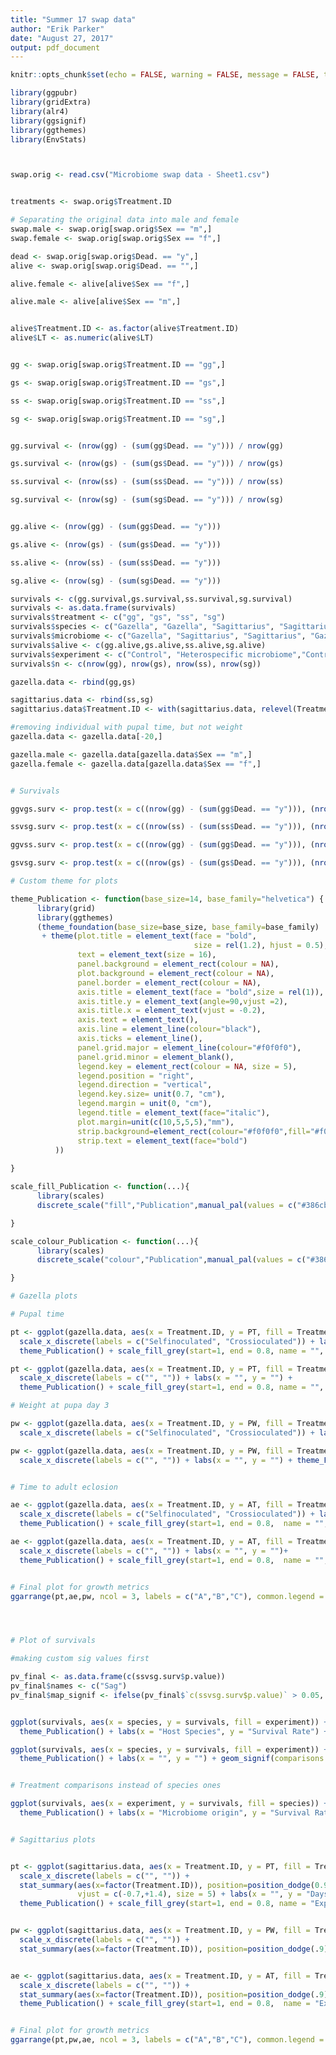 ```yaml
---
title: "Summer 17 swap data"
author: "Erik Parker"
date: "August 27, 2017"
output: pdf_document
---
```


```r
knitr::opts_chunk$set(echo = FALSE, warning = FALSE, message = FALSE, tidy = TRUE)
```


```r

library(ggpubr)
library(gridExtra)
library(alr4)
library(ggsignif)
library(ggthemes)
library(EnvStats)



swap.orig <- read.csv("Microbiome swap data - Sheet1.csv")


treatments <- swap.orig$Treatment.ID

# Separating the original data into male and female
swap.male <- swap.orig[swap.orig$Sex == "m",]
swap.female <- swap.orig[swap.orig$Sex == "f",]

dead <- swap.orig[swap.orig$Dead. == "y",]
alive <- swap.orig[swap.orig$Dead. == "",]

alive.female <- alive[alive$Sex == "f",]

alive.male <- alive[alive$Sex == "m",]


alive$Treatment.ID <- as.factor(alive$Treatment.ID)
alive$LT <- as.numeric(alive$LT)


gg <- swap.orig[swap.orig$Treatment.ID == "gg",]

gs <- swap.orig[swap.orig$Treatment.ID == "gs",]

ss <- swap.orig[swap.orig$Treatment.ID == "ss",]

sg <- swap.orig[swap.orig$Treatment.ID == "sg",]


gg.survival <- (nrow(gg) - (sum(gg$Dead. == "y"))) / nrow(gg)

gs.survival <- (nrow(gs) - (sum(gs$Dead. == "y"))) / nrow(gs)

ss.survival <- (nrow(ss) - (sum(ss$Dead. == "y"))) / nrow(ss)

sg.survival <- (nrow(sg) - (sum(sg$Dead. == "y"))) / nrow(sg)


gg.alive <- (nrow(gg) - (sum(gg$Dead. == "y")))

gs.alive <- (nrow(gs) - (sum(gs$Dead. == "y")))

ss.alive <- (nrow(ss) - (sum(ss$Dead. == "y")))

sg.alive <- (nrow(sg) - (sum(sg$Dead. == "y")))

survivals <- c(gg.survival,gs.survival,ss.survival,sg.survival)
survivals <- as.data.frame(survivals)
survivals$treatment <- c("gg", "gs", "ss", "sg")
survivals$species <- c("Gazella", "Gazella", "Sagittarius", "Sagittarius")
survivals$microbiome <- c("Gazella", "Sagittarius", "Sagittarius", "Gazella")
survivals$alive <- c(gg.alive,gs.alive,ss.alive,sg.alive)
survivals$experiment <- c("Control", "Heterospecific microbiome","Control", "Heterospecific microbiome")
survivals$n <- c(nrow(gg), nrow(gs), nrow(ss), nrow(sg))


```



```r

gazella.data <- rbind(gg,gs)

sagittarius.data <- rbind(ss,sg)
sagittarius.data$Treatment.ID <- with(sagittarius.data, relevel(Treatment.ID, "ss"))

#removing individual with pupal time, but not weight
gazella.data <- gazella.data[-20,]

gazella.male <- gazella.data[gazella.data$Sex == "m",]
gazella.female <- gazella.data[gazella.data$Sex == "f",]


# Survivals

ggvgs.surv <- prop.test(x = c((nrow(gg) - (sum(gg$Dead. == "y"))), (nrow(gs) - (sum(gs$Dead. == "y")))), n = c(nrow(gg), nrow(gs)))

ssvsg.surv <- prop.test(x = c((nrow(ss) - (sum(ss$Dead. == "y"))), (nrow(sg) - (sum(sg$Dead. == "y")))), n = c(nrow(ss), nrow(sg)))

ggvss.surv <- prop.test(x = c((nrow(gg) - (sum(gg$Dead. == "y"))), (nrow(ss) - (sum(ss$Dead. == "y")))), n = c(nrow(gg), nrow(ss)))

gsvsg.surv <- prop.test(x = c((nrow(gs) - (sum(gs$Dead. == "y"))), (nrow(sg) - (sum(sg$Dead. == "y")))), n = c(nrow(gs), nrow(sg)))


```

```r

# Custom theme for plots

theme_Publication <- function(base_size=14, base_family="helvetica") {
      library(grid)
      library(ggthemes)
      (theme_foundation(base_size=base_size, base_family=base_family)
       + theme(plot.title = element_text(face = "bold",
                                         size = rel(1.2), hjust = 0.5),
               text = element_text(size = 16),
               panel.background = element_rect(colour = NA),
               plot.background = element_rect(colour = NA),
               panel.border = element_rect(colour = NA),
               axis.title = element_text(face = "bold",size = rel(1)),
               axis.title.y = element_text(angle=90,vjust =2),
               axis.title.x = element_text(vjust = -0.2),
               axis.text = element_text(), 
               axis.line = element_line(colour="black"),
               axis.ticks = element_line(),
               panel.grid.major = element_line(colour="#f0f0f0"),
               panel.grid.minor = element_blank(),
               legend.key = element_rect(colour = NA, size = 5),
               legend.position = "right",
               legend.direction = "vertical",
               legend.key.size= unit(0.7, "cm"),
               legend.margin = unit(0, "cm"),
               legend.title = element_text(face="italic"),
               plot.margin=unit(c(10,5,5,5),"mm"),
               strip.background=element_rect(colour="#f0f0f0",fill="#f0f0f0"),
               strip.text = element_text(face="bold")
          ))
      
}

scale_fill_Publication <- function(...){
      library(scales)
      discrete_scale("fill","Publication",manual_pal(values = c("#386cb0","#fdb462","#7fc97f","#ef3b2c","#662506","#a6cee3","#fb9a99","#984ea3","#ffff33")), ...)

}

scale_colour_Publication <- function(...){
      library(scales)
      discrete_scale("colour","Publication",manual_pal(values = c("#386cb0","#fdb462","#7fc97f","#ef3b2c","#662506","#a6cee3","#fb9a99","#984ea3","#ffff33")), ...)

}

```

```r

# Gazella plots

# Pupal time

pt <- ggplot(gazella.data, aes(x = Treatment.ID, y = PT, fill = Treatment.ID)) + geom_boxplot() + geom_signif(comparisons = list(c("gg","gs")), test = "wilcox.test", map_signif_level = FALSE, textsize = 7, vjust = +0.1)+
  scale_x_discrete(labels = c("Selfinoculated", "Crossioculated")) + labs(x = "", y = "Days unitl pupation") + 
  theme_Publication() + scale_fill_grey(start=1, end = 0.8, name = "", breaks=c("gg","gs"), labels=c("Selfinoculated", "Crossinoculated")) + stat_n_text(size = 5)

pt <- ggplot(gazella.data, aes(x = Treatment.ID, y = PT, fill = Treatment.ID)) + geom_boxplot() + geom_signif(comparisons = list(c("gg","gs")), test = "wilcox.test", map_signif_level = FALSE, textsize = 7, vjust = +0.1)+
  scale_x_discrete(labels = c("", "")) + labs(x = "", y = "") + 
  theme_Publication() + scale_fill_grey(start=1, end = 0.8, name = "", breaks=c("gg","gs"), labels=c("Selfinoculated", "Crossinoculated")) + stat_n_text(size = 5)

# Weight at pupa day 3

pw <- ggplot(gazella.data, aes(x = Treatment.ID, y = PW, fill = Treatment.ID)) + geom_boxplot() + geom_signif(comparisons = list(c("gg","gs")), test = "wilcox.test", map_signif_level = FALSE, textsize = 7, vjust = +0.1) +
  scale_x_discrete(labels = c("Selfinoculated", "Crossioculated")) + labs(x = "", y = "Weight (g) at pupa day 3") + theme_Publication() + scale_fill_grey(start=1, end = 0.8, name = "", breaks=c("gg","gs"), labels=c("Selfinoculated", "Crossinoculated")) + stat_n_text(size = 5)

pw <- ggplot(gazella.data, aes(x = Treatment.ID, y = PW, fill = Treatment.ID)) + geom_boxplot() + geom_signif(comparisons = list(c("gg","gs")), test = "wilcox.test", map_signif_level = FALSE, textsize = 7, vjust = +0.1) +
  scale_x_discrete(labels = c("", "")) + labs(x = "", y = "") + theme_Publication() + scale_fill_grey(start=1, end = 0.8, name = "", breaks=c("gg","gs"), labels=c("Selfinoculated", "Crossinoculated")) + stat_n_text(size = 5)


# Time to adult eclosion

ae <- ggplot(gazella.data, aes(x = Treatment.ID, y = AT, fill = Treatment.ID)) + geom_boxplot() + geom_signif(comparisons = list(c("gg","gs")), test = "wilcox.test", map_signif_level = FALSE, , textsize = 7, vjust = +0.1) +
  scale_x_discrete(labels = c("Selfinoculated", "Crossioculated")) + labs(x = "", y = "Days until adult eclosion")+ 
  theme_Publication() + scale_fill_grey(start=1, end = 0.8,  name = "", breaks=c("gg","gs"), labels=c("Selfinoculated", "Crossinoculated")) + stat_n_text(size = 5)

ae <- ggplot(gazella.data, aes(x = Treatment.ID, y = AT, fill = Treatment.ID)) + geom_boxplot() + geom_signif(comparisons = list(c("gg","gs")), test = "wilcox.test", map_signif_level = FALSE, , textsize = 7, vjust = +0.1) +
  scale_x_discrete(labels = c("", "")) + labs(x = "", y = "")+ 
  theme_Publication() + scale_fill_grey(start=1, end = 0.8,  name = "", breaks=c("gg","gs"), labels=c("Selfinoculated", "Crossinoculated")) + stat_n_text(size = 5)


# Final plot for growth metrics
ggarrange(pt,ae,pw, ncol = 3, labels = c("A","B","C"), common.legend = TRUE, legend = "none", font.label = list(size = 16, face = "italic", align = "h"))




# Plot of survivals

#making custom sig values first

pv_final <- as.data.frame(c(ssvsg.surv$p.value))
pv_final$names <- c("Sag")
pv_final$map_signif <- ifelse(pv_final$`c(ssvsg.surv$p.value)` > 0.05, "", ifelse(pv_final$`c(ssvsg.surv$p.value)` > 0.01,"*", "**"))  


ggplot(survivals, aes(x = species, y = survivals, fill = experiment)) + geom_col(position = position_dodge(width = .9), color = "black", width = 0.8) + expand_limits(y = 0)+ 
  theme_Publication() + labs(x = "Host Species", y = "Survival Rate") + geom_signif(comparisons = list(c("Sagittarius","Sagittarius")), annotations = pv_final$map_signif, textsize = 8, vjust = 2) + scale_fill_grey(start=1, end = 0.8,  name = "Microbiome origin", labels = c("Selfinoculated","Crossinoculated")) + theme(legend.justification = c(1, 1), legend.position = c(1, 1))

ggplot(survivals, aes(x = species, y = survivals, fill = experiment)) + geom_col(position = position_dodge(width = .9), color = "black", width = 0.8) + expand_limits(y = 0)+ 
  theme_Publication() + labs(x = "", y = "") + geom_signif(comparisons = list(c("","")), annotations = pv_final$map_signif, textsize = 8, vjust = 2) + scale_fill_grey(start=1, end = 0.8,  name = "", labels = c("","")) + theme(legend.justification = c(1, 1), legend.position = c(1, 1))


# Treatment comparisons instead of species ones

ggplot(survivals, aes(x = experiment, y = survivals, fill = species)) + geom_col(position = position_dodge(width = .9), color = "black", width = 0.8) + expand_limits(y = 0)+ 
  theme_Publication() + labs(x = "Microbiome origin", y = "Survival Rate") + scale_fill_grey(start=1, end = 0.8,  name = "Host species") + theme(legend.justification = c(1, 1), legend.position = c(1, 1))



```

```r
# Sagittarius plots


pt <- ggplot(sagittarius.data, aes(x = Treatment.ID, y = PT, fill = Treatment.ID)) + geom_boxplot() +
  scale_x_discrete(labels = c("", "")) +
  stat_summary(aes(x=factor(Treatment.ID)), position=position_dodge(0.9), fun.data = fun_length,  geom = "text",
               vjust = c(-0.7,+1.4), size = 5) + labs(x = "", y = "Days unitl pupation") + 
  theme_Publication() + scale_fill_grey(start=1, end = 0.8, name = "Experimental condition", breaks=c("ss","sg"), labels=c("Control", "Heterospecific microbiome"))


pw <- ggplot(sagittarius.data, aes(x = Treatment.ID, y = PW, fill = Treatment.ID)) + geom_boxplot() +
  scale_x_discrete(labels = c("", "")) +
  stat_summary(aes(x=factor(Treatment.ID)), position=position_dodge(.9), fun.data = fun_length,  geom = "text", vjust = c(+1.2,-0.7), size = 5) + labs(x = "", y = "Weight (g) at pupa day 3") + theme_Publication() + scale_fill_grey(start=1, end = 0.8, name = "Experimental condition", breaks=c("ss","sg"), labels=c("Control", "Heterospecific microbiome"))


ae <- ggplot(sagittarius.data, aes(x = Treatment.ID, y = AT, fill = Treatment.ID)) + geom_boxplot() +
  scale_x_discrete(labels = c("", "")) +
  stat_summary(aes(x=factor(Treatment.ID)), position=position_dodge(.9), fun.data = fun_length,  geom = "text", vjust = +1.4, size = 5) + labs(x = "", y = "Days until adult eclosion")+ 
  theme_Publication() + scale_fill_grey(start=1, end = 0.8,  name = "Experimental condition", breaks=c("ss","sg"), labels=c("Control", "Heterospecific microbiome"))


# Final plot for growth metrics
ggarrange(pt,pw,ae, ncol = 3, labels = c("A","B","C"), common.legend = TRUE, font.label = list(size = 16, face = "italic", align = "h"))



```
